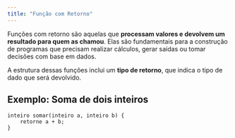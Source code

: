 ```yaml
---
title: "Função com Retorno"
---
```


Funções com retorno são aquelas que **processam valores e devolvem um resultado para quem as chamou**. Elas são fundamentais para a construção de programas que precisam realizar cálculos, gerar saídas ou tomar decisões com base em dados.

A estrutura dessas funções inclui um **tipo de retorno**, que indica o tipo de dado que será devolvido.



## Exemplo: Soma de dois inteiros

```lipo
inteiro somar(inteiro a, inteiro b) {
    retorne a + b;
}

